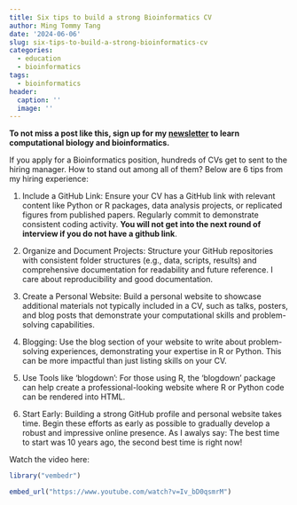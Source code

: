 ```yaml
---
title: Six tips to build a strong Bioinformatics CV
author: Ming Tommy Tang
date: '2024-06-06'
slug: six-tips-to-build-a-strong-bioinformatics-cv
categories:
  - education
  - bioinformatics
tags:
  - bioinformatics
header:
  caption: ''
  image: ''
---
```



**To not miss a post like this, sign up for my [newsletter](https://divingintogeneticsandgenomics.ck.page/profile) to learn computational
biology and bioinformatics.**

If you apply for a Bioinformatics position, hundreds of CVs get to sent to the hiring manager.
How to stand out among all of them? Below are 6 tips from my hiring experience:


1. Include a GitHub Link: Ensure your CV has a GitHub link with relevant content like Python or R packages, data analysis projects, or replicated figures from published papers. Regularly commit to demonstrate consistent coding activity. **You will not get into the next round of interview if you
do not have a github link**. 

2. Organize and Document Projects: Structure your GitHub repositories with consistent folder structures (e.g., data, scripts, results) and comprehensive documentation for readability and future reference. I care about reproducibility and good documentation.

3. Create a Personal Website: Build a personal website to showcase additional materials not typically included in a CV, such as talks, posters, and blog posts that demonstrate your computational skills and problem-solving capabilities.

4. Blogging: Use the blog section of your website to write about problem-solving experiences, demonstrating your expertise in R or Python. This can be more impactful than just listing skills on your CV.

5. Use Tools like 'blogdown': For those using R, the 'blogdown' package can help create a professional-looking website where R or Python code can be rendered into HTML.

6. Start Early: Building a strong GitHub profile and personal website takes time. Begin these efforts as early as possible to gradually develop a robust and impressive online presence. As I awalys say: The best time to start was 10 years ago, the second best time is right now!

Watch the video here:

```r
library("vembedr")

embed_url("https://www.youtube.com/watch?v=Iv_bD0qsmrM")
```

